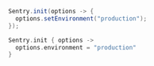 ```java {tabTitle: Java}
Sentry.init(options -> {
  options.setEnvironment("production");
});
```

```kotlin {tabTitle: Kotlin}
Sentry.init { options ->
  options.environment = "production"
}
```
